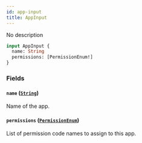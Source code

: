 ```yaml
---
id: app-input
title: AppInput
---
```


No description

```graphql
input AppInput {
  name: String
  permissions: [PermissionEnum!]
}
```

### Fields

#### `name` ([`String`](../../../developer/api-reference/scalars/string))

Name of the app.

#### `permissions` ([`PermissionEnum`](../../../developer/api-reference/enums/permission-enum))

List of permission code names to assign to this app.
